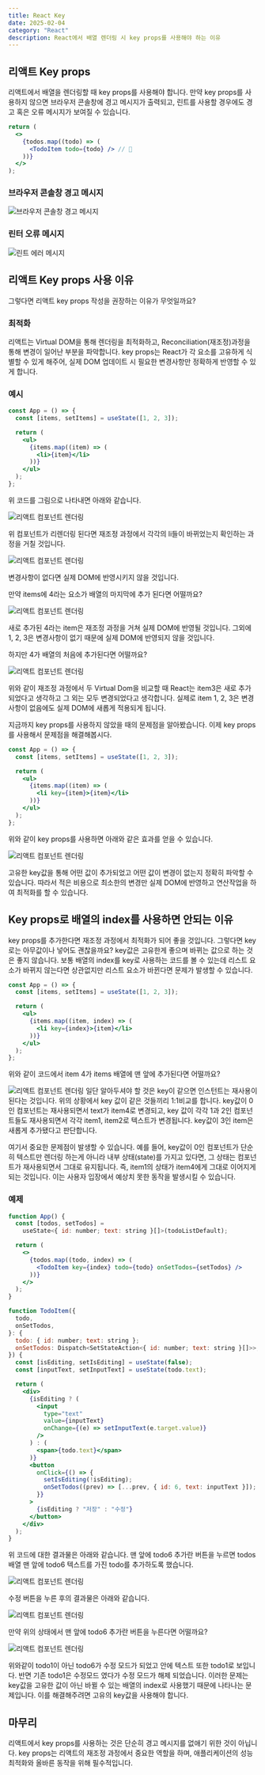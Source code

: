 ```yaml
---
title: React Key
date: 2025-02-04
category: "React"
description: React에서 배열 렌더링 시 key props를 사용해야 하는 이유
---
```


## 리액트 Key props

리액트에서 배열을 렌더링할 때 key props를 사용해야 합니다. 만약 key props를 사용하지 않으면 브라우저 콘솔창에 경고 메시지가 출력되고, 린트를 사용할 경우에도 경고 혹은 오류 메시지가 보여질 수 있습니다.

```jsx
return (
  <>
    {todos.map((todo) => (
      <TodoItem todo={todo} /> // 🚫
    ))}
  </>
);
```

### 브라우저 콘솔창 경고 메시지

![브라우저 콘솔창 경고 메시지](/images/image.png)

### 린터 오류 메시지

![린트 에러 메시지](/images/image-1.png)

## 리액트 Key props 사용 이유

그렇다면 리액트 key props 작성을 권장하는 이유가 무엇일까요?

### 최적화

리액트는 Virtual DOM을 통해 렌더링을 최적화하고, Reconciliation(재조정)과정을 통해 변경이 일어난 부분을 파악합니다. key props는 React가 각 요소를 고유하게 식별할 수 있게 해주어, 실제 DOM 업데이트 시 필요한 변경사항만 정확하게 반영할 수 있게 합니다.

### 예시

```jsx
const App = () => {
  const [items, setItems] = useState([1, 2, 3]);

  return (
    <ul>
      {items.map((item) => (
        <li>{item}</li>
      ))}
    </ul>
  );
};
```

위 코드를 그림으로 나타내면 아래와 같습니다.

![리액트 컴포넌트 렌더링](/images/image3.png)

위 컴포넌트가 리렌더링 된다면 재조정 과정에서 각각의 li들이 바뀌었는지 확인하는 과정을 거칠 것입니다.

![리액트 컴포넌트 렌더링](/images/image4.png)

변경사항이 없다면 실제 DOM에 반영시키지 않을 것입니다.

만약 items에 4라는 요소가 배열의 마지막에 추가 된다면 어떨까요?

![리액트 컴포넌트 렌더링](/images/image5.png)

새로 추가된 4라는 item은 재조정 과정을 거쳐 실제 DOM에 반영될 것입니다. 그외에 1, 2, 3은 변경사항이 없기 때문에 실제 DOM에 반영되지 않을 것입니다.

하지만 4가 배열의 처음에 추가된다면 어떨까요?

![리액트 컴포넌트 렌더링](/images/image6.png)

위와 같이 재조정 과정에서 두 Virtual Dom을 비교할 때 React는 item3은 새로 추가되었다고 생각하고 그 외는 모두 변경되었다고 생각합니다. 실제로 item 1, 2, 3은 변경사항이 없음에도 실제 DOM에 새롭게 적용되게 됩니다.

지금까지 key props를 사용하지 않았을 때의 문제점을 알아봤습니다. 이제 key props를 사용해서 문제점을 해결해봅시다.

```jsx
const App = () => {
  const [items, setItems] = useState([1, 2, 3]);

  return (
    <ul>
      {items.map((item) => (
        <li key={item}>{item}</li>
      ))}
    </ul>
  );
};
```

위와 같이 key props를 사용하면 아래와 같은 효과를 얻을 수 있습니다.

![리액트 컴포넌트 렌더링](/images/image7.png)

고유한 key값을 통해 어떤 값이 추가되었고 어떤 값이 변경이 없는지 정확히 파악할 수 있습니다. 따라서 적은 비용으로 최소한의 변경만 실제 DOM에 반영하고 연산작업을 하여 최적화를 할 수 있습니다.

## Key props로 배열의 index를 사용하면 안되는 이유

key props를 추가한다면 재조정 과정에서 최적화가 되어 좋을 것입니다. 그렇다면 key로는 아무값이나 넣어도 괜찮을까요? key값은 고유한게 좋으며 바뀌는 값으로 하는 것은 좋지 않습니다. 보통 배열의 index를 key로 사용하는 코드를 볼 수 있는데 리스트 요소가 바뀌지 않는다면 상관없지만 리스트 요소가 바뀐다면 문제가 발생할 수 있습니다.

```jsx
const App = () => {
  const [items, setItems] = useState([1, 2, 3]);

  return (
    <ul>
      {items.map((item, index) => (
        <li key={index}>{item}</li>
      ))}
    </ul>
  );
};
```

위와 같이 코드에서 item 4가 items 배열에 맨 앞에 추가된다면 어떨까요?

![리액트 컴포넌트 렌더링](/images/image8.png)
일단 알아두셔야 할 것은 key이 같으면 인스턴트는 재사용이 된다는 것입니다. 위의 상황에서
key 값이 같은 것들끼리 1:1비교를 합니다. key값이 0인 컴포넌트는 재사용되면서 text가 item4로 변경되고, key 값이 각각 1과 2인 컴포넌트들도 재사용되면서 각각 item1, item2로 텍스트가 변경됩니다. key값이 3인 item은 새롭게 추가됐다고 판단합니다.

여기서 중요한 문제점이 발생할 수 있습니다. 예를 들어, key값이 0인 컴포넌트가 단순히 텍스트만 렌더링 하는게 아니라 내부 상태(state)를 가지고 있다면, 그 상태는 컴포넌트가 재사용되면서 그대로 유지됩니다. 즉, item1의 상태가 item4에게 그대로 이어지게 되는 것입니다. 이는 사용자 입장에서 예상치 못한 동작을 발생시킬 수 있습니다.

### 예제

```jsx showLineNumbers
function App() {
  const [todos, setTodos] =
    useState<{ id: number; text: string }[]>(todoListDefault);

  return (
    <>
      {todos.map((todo, index) => (
        <TodoItem key={index} todo={todo} onSetTodos={setTodos} />
      ))}
    </>
  );
}

function TodoItem({
  todo,
  onSetTodos,
}: {
  todo: { id: number; text: string };
  onSetTodos: Dispatch<SetStateAction<{ id: number; text: string }[]>>;
}) {
  const [isEditing, setIsEditing] = useState(false);
  const [inputText, setInputText] = useState(todo.text);

  return (
    <div>
      {isEditing ? (
        <input
          type="text"
          value={inputText}
          onChange={(e) => setInputText(e.target.value)}
        />
      ) : (
        <span>{todo.text}</span>
      )}
      <button
        onClick={() => {
          setIsEditing(!isEditing);
          onSetTodos((prev) => [...prev, { id: 6, text: inputText }]);
        }}
      >
        {isEditing ? "저장" : "수정"}
      </button>
    </div>
  );
}
```

위 코드에 대한 결과물은 아래와 같습니다. 맨 앞에 todo6 추가란 버튼을 누르면 todos 배열 맨 앞에 todo6 텍스트를 가진 todo를 추가하도록 했습니다.

![리액트 컴포넌트 렌더링](/images/image9.png)

수정 버튼을 누른 후의 결과물은 아래와 같습니다.

![리액트 컴포넌트 렌더링](/images/image10.png)

만약 위의 상태에서 맨 앞에 todo6 추가란 버튼을 누른다면 어떨까요?

![리액트 컴포넌트 렌더링](/images/image11.png)

위와같이 todo1이 아닌 todo6가 수정 모드가 되었고 안에 텍스트 또한 todo1로 보입니다. 반면 기존 todo1은 수정모드 였다가 수정 모드가 해제 되었습니다. 이러한 문제는 key값을 고유한 값이 아닌 바뀔 수 있는 배열의 index로 사용했기 때문에 나타나는 문제입니다. 이를 해결해주려면 고유의 key값을 사용해야 합니다.

## 마무리

리액트에서 key props를 사용하는 것은 단순히 경고 메시지를 없애기 위한 것이 아닙니다. key props는 리액트의 재조정 과정에서 중요한 역할을 하며, 애플리케이션의 성능 최적화와 올바른 동작을 위해 필수적입니다.
